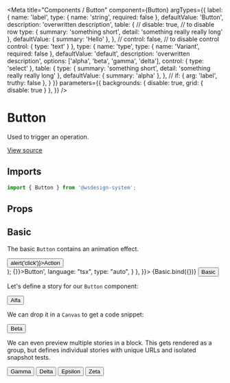 
<Meta
  title="Components / Button"
  component={Button}
  argTypes={{
    label: {
      name: 'label',
      type: { name: 'string', required: false },
      defaultValue: 'Button',
      description: 'overwritten description',
      table: {
        // disable: true, // to disable row
        type: {
          summary: 'something short',
          detail: 'something really really long'
        },
        defaultValue: { summary: 'Hello' },
      },
      // control: false, // to disable control
      control: {
        type: 'text'
      }
    },
    type: {
      name: 'type',
      type: { name: 'Variant', required: false },
      defaultValue: 'default',
      description: 'overwritten description',
      options: ['alpha', 'beta', 'gamma', 'delta'],
      control: { type: 'select' },
      table: {
        type: {
          summary: 'something short',
          detail: 'something really really long'
        },
        defaultValue: { summary: 'alpha' },
      },
      // if: { arg: 'label', truthy: false },
    }
  }}
  parameters={{
    backgrounds: { disable: true, grid: { disable: true } },
  }}
/>

# Button

Used to trigger an operation.

[View source](https://github.com/actarian/wsdesign-system/tree/main/@components/button)

## Imports

```js
import { Button } from '@wsdesign-system';
```

## Props

<ArgsTable of={ButtonProps} />

## Basic

The basic `Button` contains an animation effect.

  <div style={{ margin: '0 1em' }}>
    <Button {...args} onClick={() => alert('click')}>Action</Button>
  </div>
</>);

<Canvas>
  <Story name="basic" args={{ type: 'default' }} parameters={{
    docs: {
      source: {
        code: '<Button onClick={() => {}}>Button</Button>',
        language: "tsx",
        type: "auto",
      }
    },
  }}>
    {Basic.bind({})}
  </Story>
</Canvas>

<Canvas>
  <Story name="basic2">
    <Button>Basic</Button>
  </Story>
</Canvas>

Let's define a story for our `Button` component:

<Canvas>
  <Story name="alfa">
    <Button type="alfa">Alfa</Button>
  </Story>
</Canvas>

We can drop it in a `Canvas` to get a code snippet:

<Canvas>
  <Story name="beta">
    <Button type="beta">Beta</Button>
  </Story>
</Canvas>

We can even preview multiple stories in a block. This
gets rendered as a group, but defines individual stories
with unique URLs and isolated snapshot tests.

<Canvas>
  <Story name="gamma">
    <Button type="gamma">Gamma</Button>
  </Story>
  <Story name="delta">
    <Button type="delta">Delta</Button>
  </Story>
  <Story name="epsilon">
    <Button type="epsilon">Epsilon</Button>
  </Story>
  <Story name="zeta">
    <Button type="zeta">Zeta</Button>
  </Story>
</Canvas>
